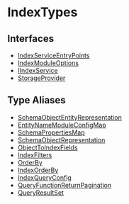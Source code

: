 
# IndexTypes

## Interfaces

- [IndexServiceEntryPoints](../IndexTypes/interfaces/types.IndexTypes.IndexServiceEntryPoints/page.mdx)
- [IndexModuleOptions](../IndexTypes/interfaces/types.IndexTypes.IndexModuleOptions/page.mdx)
- [IIndexService](../IndexTypes/interfaces/types.IndexTypes.IIndexService/page.mdx)
- [StorageProvider](../IndexTypes/interfaces/types.IndexTypes.StorageProvider/page.mdx)

## Type Aliases

- [SchemaObjectEntityRepresentation](../IndexTypes/types/types.IndexTypes.SchemaObjectEntityRepresentation/page.mdx)
- [EntityNameModuleConfigMap](../IndexTypes/types/types.IndexTypes.EntityNameModuleConfigMap/page.mdx)
- [SchemaPropertiesMap](../IndexTypes/types/types.IndexTypes.SchemaPropertiesMap/page.mdx)
- [SchemaObjectRepresentation](../IndexTypes/types/types.IndexTypes.SchemaObjectRepresentation/page.mdx)
- [ObjectToIndexFields](../IndexTypes/types/types.IndexTypes.ObjectToIndexFields/page.mdx)
- [IndexFilters](../IndexTypes/types/types.IndexTypes.IndexFilters/page.mdx)
- [OrderBy](../IndexTypes/types/types.IndexTypes.OrderBy/page.mdx)
- [IndexOrderBy](../IndexTypes/types/types.IndexTypes.IndexOrderBy/page.mdx)
- [IndexQueryConfig](../IndexTypes/types/types.IndexTypes.IndexQueryConfig/page.mdx)
- [QueryFunctionReturnPagination](../IndexTypes/types/types.IndexTypes.QueryFunctionReturnPagination/page.mdx)
- [QueryResultSet](../IndexTypes/types/types.IndexTypes.QueryResultSet/page.mdx)
